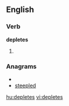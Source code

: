 
==English==

===Verb===
'''depletes'''

# {{third-person singular of|[[deplete]]}}

===Anagrams===
* {{alphagram|deeelpst}}
* [[steepled#English|steepled]]


[[hu:depletes]]
[[vi:depletes]]